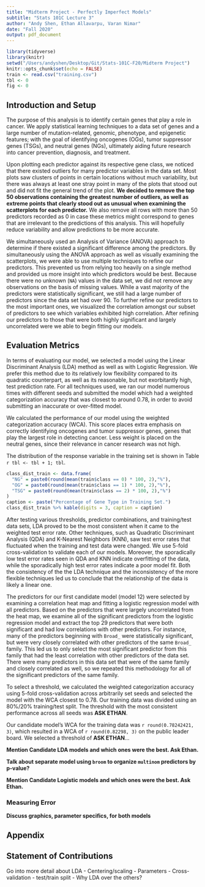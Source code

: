 ```yaml
---
title: "Midterm Project - Perfectly Imperfect Models"
subtitle: "Stats 101C Lecture 3"
author: "Andy Shen, Ethan Allavarpu, Varan Nimar"
date: "Fall 2020"
output: pdf_document
---
```


```r
library(tidyverse)
library(knitr)
setwd("/Users/andyshen/Desktop/Git/Stats-101C-F20/Midterm Project")
knitr::opts_chunk$set(echo = FALSE)
train <- read.csv("training.csv")
tbl <- 0
fig <- 0
```

## Introduction and Setup

The purpose of this analysis is to identify certain genes that play a role in cancer. We apply statistical learning techniques to a data set of genes and a large number of mutation-related, genomic, phenotype, and epigenetic features; with the goal of identifying oncogenes (OGs), tumor suppressor genes (TSGs), and neutral genes (NGs), ultimately aiding future research into cancer prevention, diagnosis, and treatment.\newline

Upon plotting each predictor against its respective gene class, we noticed that there existed outliers for many predictor variables in the data set. Most plots saw clusters of points in certain locations without much variability, but there was always at least one stray point in many of the plots that stood out and did not fit the general trend of the plot. **We decided to remove the top 50 observations containing the greatest number of outliers, as well as extreme points that clearly stood out as unusual when examining the scatterplots for each predictor.** We also remove all rows with more than 50 predictors recorded as 0 in case these metrics might correspond to genes that are irrelevant to the predictions of this analysis. This will hopefully reduce variability and allow predictions to be more accurate. \newline

We simultaneously used an Analysis of Variance (ANOVA) approach to determine if there existed a significant difference among the predictors. By simultaneously using the ANOVA approach as well as visually examining the scatterplots, we were able to use multiple techniques to refine our predictors. This prevented us from relying too heavily on a single method and provided us more insight into which predictors would be best. Because there were no unknown (`NA`) values in the data set, we did not remove any observations on the basis of missing values. While a vast majority of the predictors were statistically significant, we still had a large number of predictors since the data set had over 90. To further refine our predictors to the most important ones, we visualized the correlation amongst our subset of predictors to see which variables exhibited high correlation. After refining our predictors to those that were both highly significant and largely uncorrelated were we able to begin fitting our models.\newline

## Evaluation Metrics

In terms of evaluating our model, we selected a model using the Linear Discriminant Analysis (LDA) method as well as with Logistic Regression. We prefer this method due to its relatively low flexibility compared to its quadratic counterpart, as well as its reasonable, but not exorbitantly high, test prediction rate. For all techniques used, we ran our model numerous times with different seeds and submitted the model which had a weighted categorization accuracy that was closest to around 0.78, in order to avoid submitting an inaccurate or over-fitted model. 

We calculated the performance of our model using the weighted categorization accuracy (WCA). This score places extra emphasis on correctly identifying oncogenes and tumor suppressor genes, genes that play the largest role in detecting cancer. Less weight is placed on the neutral genes, since their relevance in cancer research was not high.

The distribution of the response variable in the training set is shown in Table `r tbl <- tbl + 1; tbl`.

```r
class_dist_train <- data.frame(
  "NG" = paste0(round(mean(train$class == 0) * 100, 2),"%"),
  "OG" = paste0(round(mean(train$class == 1) * 100, 2),"%"),
  "TSG" = paste0(round(mean(train$class == 2) * 100, 2),"%")
)
caption <- paste("Percentage of Gene Type in Training Set.")
class_dist_train %>% kable(digits = 3, caption = caption)
```


After testing various thresholds, predictor combinations, and training/test data sets, LDA proved to be the most consistent when it came to the weighted test error rate. Other techniques, such as Quadratic Discriminant Analysis (QDA) and K-Nearest Neighbors (KNN), saw test error rates that fluctuated when the training and test data were changed. We use 5-fold cross-validation to validate each of our models. Moreover, the sporadically low test error rates seen in QDA and KNN indicate overfitting of the data, while the sporadically high test error rates indicate a poor model fit. Both the consistency of the the LDA technique and the inconsistency of the more flexible techniques led us to conclude that the relationship of the data is likely a linear one. 

The predictors for our first candidate model (model 12) were selected by examining a correlation heat map and fitting a logistic regression model with all predictors. Based on the predictors that were largely uncorrelated from the heat map, we examine all of the significant predictors from the logistic regression model and extract the top 29 predictors that were both significant and had low correlations with other predictors. For instance, many of the predictors beginning with `Broad_` were statistically significant, but were very closely correlated with other predictors of the same `Broad_` family. This led us to only select the most significant predictor from this family that had the least correlation with other predictors of the data set. There were many predictors in this data set that were of the same family and closely correlated as well, so we repeated this methodology for all of the significant predictors of the same family.

To select a threshold, we calculated the weighted categorization accuracy using 5-fold cross-validation across arbitrarily set seeds and selected the model with the WCA closest to 0.78. Our training data was divided using an 80%/20% training/test split. The threshold with the most consistent performance across all seeds was **ASK ETHAN**. 

Our candidate model's WCA for the training data was `r round(0.78242421, 3)`, which resulted in a WCA of `r round(0.82298, 3)` on the public leader board. We selected a threshold of **ASK ETHAN**...

**Mention Candidate LDA models and which ones were the best. Ask Ethan.**

**Talk about separate model using `broom` to organize `multinom` predictors by p-value?**

**Mention Candidate Logistic models and which ones were the best. Ask Ethan.**

### Measuring Error

**Discuss graphics, parameter specifics, for both models**

## Appendix

## Statement of Contributions


Go into more detail about LDA
  - Centering/scaling
  - Parameters
  - Cross-validation
  - test/train split
  - Why LDA over the others?

